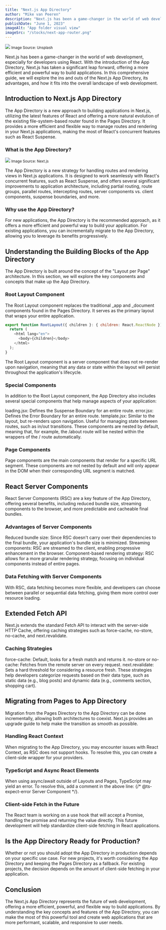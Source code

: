 ```yaml
---
title: "Next.js App Directory"
author: "Mike van Peeren"
description: "Next.js has been a game-changer in the world of web development, especially for developers using React. With the introduction of the App Directory, Next.js has taken a significant leap forward, offering a more efficient and powerful way to build applications."
publishDate: "June 1, 2023"
imageAlt: "App folder visual view"
imageSrc: "/stocks/next-app-router.png"
---
```


<img src="/stocks/development.png" />
<small>Image Source: Unsplash</small>

Next.js has been a game-changer in the world of web development, especially for developers using React. With the introduction of the App Directory, Next.js has taken a significant leap forward, offering a more efficient and powerful way to build applications. In this comprehensive guide, we will explore the ins and outs of the Next.js App Directory, its advantages, and how it fits into the overall landscape of web development.

## Introduction to Next.js App Directory

The App Directory is a new approach to building applications in Next.js, utilizing the latest features of React and offering a more natural evolution of the existing file-system-based router found in the Pages Directory. It provides a more efficient and flexible way to manage routes and rendering in your Next.js applications, making the most of React's concurrent features such as React Suspense.

### What is the App Directory?

<img src="/stocks/next-app-router.png" />
<small>Image Source: Next.js</small>

The App Directory is a new strategy for handling routes and rendering views in Next.js applications. It is designed to work seamlessly with React's concurrent features, such as React Suspense, and offers several significant improvements to application architecture, including partial routing, route groups, parallel routes, intercepting routes, server components vs. client components, suspense boundaries, and more.

### Why use the App Directory?

For new applications, the App Directory is the recommended approach, as it offers a more efficient and powerful way to build your application. For existing applications, you can incrementally migrate to the App Directory, allowing you to leverage its benefits progressively.

## Understanding the Building Blocks of the App Directory

The App Directory is built around the concept of the "Layout per Page" architecture. In this section, we will explore the key components and concepts that make up the App Directory.

### Root Layout Component

The Root Layout component replaces the traditional \_app and \_document components found in the Pages Directory. It serves as the primary layout that wraps your entire application.

```js
export function RootLayout({ children }: { children: React.ReactNode }) {
  return (
    <html lang="en">
      <body>{children}</body>
    </html>
  );
}
```

The Root Layout component is a server component that does not re-render upon navigation, meaning that any data or state within the layout will persist throughout the application's lifecycle.

### Special Components

In addition to the Root Layout component, the App Directory also includes several special components that help manage aspects of your application:

loading.jsx: Defines the Suspense Boundary for an entire route.
error.jsx: Defines the Error Boundary for an entire route.
template.jsx: Similar to the layout, but re-renders upon navigation. Useful for managing state between routes, such as in/out transitions.
These components are nested by default, meaning that, for example, the /about route will be nested within the wrappers of the / route automatically.

### Page Components

Page components are the main components that render for a specific URL segment. These components are not nested by default and will only appear in the DOM when their corresponding URL segment is matched.

## React Server Components

React Server Components (RSC) are a key feature of the App Directory, offering several benefits, including reduced bundle size, streaming components to the browser, and more predictable and cacheable final bundles.

### Advantages of Server Components

Reduced bundle size: Since RSC doesn't carry over their dependencies to the final bundle, your application's bundle size is minimized.
Streaming components: RSC are streamed to the client, enabling progressive enhancement in the browser.
Component-based rendering strategy: RSC allows for a more granular rendering strategy, focusing on individual components instead of entire pages.

### Data Fetching with Server Components

With RSC, data fetching becomes more flexible, and developers can choose between parallel or sequential data fetching, giving them more control over resource loading.

## Extended Fetch API

Next.js extends the standard Fetch API to interact with the server-side HTTP Cache, offering caching strategies such as force-cache, no-store, no-cache, and next.revalidate.

### Caching Strategies

force-cache: Default, looks for a fresh match and returns it.
no-store or no-cache: Fetches from the remote server on every request.
next.revalidate: Sets a hard threshold for considering a resource fresh.
These strategies help developers categorize requests based on their data type, such as static data (e.g., blog posts) and dynamic data (e.g., comments section, shopping cart).

## Migrating from Pages to App Directory

Migration from the Pages Directory to the App Directory can be done incrementally, allowing both architectures to coexist. Next.js provides an upgrade guide to help make the transition as smooth as possible.

### Handling React Context

When migrating to the App Directory, you may encounter issues with React Context, as RSC does not support hooks. To resolve this, you can create a client-side wrapper for your providers.

### TypeScript and Async React Elements

When using async/await outside of Layouts and Pages, TypeScript may yield an error. To resolve this, add a comment in the above line: {/* @ts-expect-error Server Component */}.

### Client-side Fetch in the Future

The React team is working on a use hook that will accept a Promise, handling the promise and returning the value directly. This future development will help standardize client-side fetching in React applications.

## Is the App Directory Ready for Production?

Whether or not you should adopt the App Directory in production depends on your specific use case. For new projects, it's worth considering the App Directory and keeping the Pages Directory as a fallback. For existing projects, the decision depends on the amount of client-side fetching in your application.

## Conclusion

The Next.js App Directory represents the future of web development, offering a more efficient, powerful, and flexible way to build applications. By understanding the key concepts and features of the App Directory, you can make the most of this powerful tool and create web applications that are more performant, scalable, and responsive to user needs.
